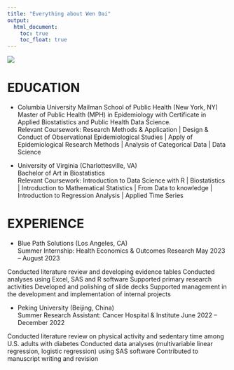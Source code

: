 ```yaml
---
title: "Everything about Wen Dai"
output: 
  html_document:
    toc: true
    toc_float: true
---
```

![](image/giphy.gif)

# EDUCATION
* Columbia University Mailman School of Public Health (New York, NY) 	                
Master of Public Health (MPH) in Epidemiology with Certificate in Applied Biostatistics and Public Health Data Science.   
Relevant Coursework: Research Methods & Application | Design & Conduct of Observational Epidemiological Studies | Apply of Epidemiological Research Methods | Analysis of Categorical Data | Data Science 

* University of Virginia (Charlottesville, VA)	 	          				                 
Bachelor of Art in Biostatistics 						         		
Relevant Coursework: Introduction to Data Science with R | Biostatistics | Introduction to Mathematical Statistics | From Data to knowledge | Introduction to Regression Analysis | Applied Time Series


# EXPERIENCE
* Blue Path Solutions (Los Angeles, CA)  
Summer Internship: Health Economics & Outcomes Research 			             May 2023 – August 2023

Conducted literature review and developing evidence tables 
Conducted analyses using Excel, SAS and R software 
Supported primary research activities
Developed and polishing of slide decks 
Supported management in the development and implementation of internal projects 

* Peking University (Beijing, China)            							 
Summer Research Assistant: Cancer Hospital & Institute				            June 2022 – December 2022

Conducted literature review on physical activity and sedentary time among U.S. adults with diabetes 
Conducted data analyses (multivariable linear regression, logistic regression) using SAS software Contributed to manuscript writing and revision 
